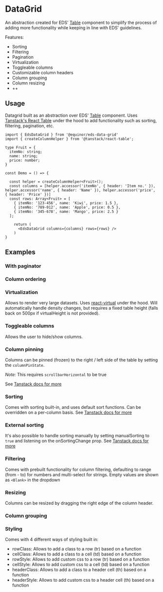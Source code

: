 
# DataGrid

An abstraction created for EDS' [Table](https://eds.equinor.com/0b0c666ab/p/392109-table/b/398446) component to simplify the process of adding more functionality while keeping in line with EDS' guidelines.

Features:
- Sorting
- Filtering
- Pagination
- Virtualization
- Toggleable columns
- Customizable column headers
- Column grouping
- Column resizing
- ++



<Links
    ariaUrl="https://www.w3.org/WAI/ARIA/apg/patterns/table/"
    figmaUrl="https://www.figma.com/file/0bGXR2sCwMVSDNyyzu5BXrO5/UI%E2%80%94User-Interface?node-id=17481%3A1541"
    documentationUrl="https://eds.equinor.com/0b0c666ab/p/392109-table/b/398446"
    sourceUrl="https://github.com/equinor/design-system/blob/develop/packages/eds-data-grid-react/src/EdsDataGrid.tsx"
    npmUrl="https://www.npmjs.com/package/@equinor/eds-data-grid-react"
/>

<Primary />
<Controls />

## Usage

Datagrid built as an abstraction over EDS' [Table](https://eds.equinor.com/0b0c666ab/p/392109-table/b/398446) component.
Uses [Tanstack's React Table](https://tanstack.com/table/v8/docs/api/introduction) under the hood to add functionality such as sorting, filtering, pagination, etc.

```tsx
import { EdsDataGrid } from '@equinor/eds-data-grid'
import { createColumnHelper } from '@tanstack/react-table';

type Fruit = {
  itemNo: string;
  name: string;
  price: number;
}

const Demo = () => {

  const helper = createColumnHelper<Fruit>();
  const columns = [helper.accessor('itemNo', { header: 'Item no.' }), helper.accessor('name', { header: 'Name' }), helper.accessor('price', { header: 'Price' })]
  const rows: Array<Fruit> = [
    { itemNo: '123-456', name: 'Kiwi', price: 1.5 },
    { itemNo: '789-012', name: 'Apple', price: 0.5 },
    { itemNo: '345-678', name: 'Mango', price: 2.5 }
  ];

    return (
      <EdsDataGrid columns={columns} rows={rows} />
    )
}
```

## Examples

### With paginator

<Canvas of={ComponentStories.Paging} />

### Column ordering

<Canvas of={ComponentStories.ColumnOrdering} />

### Virtualization

Allows to render very large datasets. Uses <a href="https://tanstack.com/virtual/v3">react-virtual</a> under the hood.
Will automatically handle density changes, but requires a fixed table height (falls back on 500px if virtualHeight is not provided).

<Canvas of={ComponentStories.Virtualization} />

### Toggleable columns

Allows the user to hide/show columns.

<Canvas of={ComponentStories.HideShowColumns} />

### Column pinning

Columns can be pinned (frozen) to the right / left side of the table by setting the `columnPinState`.

*Note:* This requires `scrollbarHorizontal` to be true

See [Tanstack docs for more](https://tanstack.com/table/v8/docs/api/features/pinning)

<Canvas of={ComponentStories.ColumnPinning} />

### Sorting

Comes with sorting built-in, and uses default sort functions. Can be overridden on a per-column basis.
See [Tanstack docs for more](https://tanstack.com/table/v8/docs/api/features/sorting)

<Canvas of={ComponentStories.Sortable} />

### External sorting

It's also possible to handle sorting manually by setting manualSorting to `true` and listening on the onSortingChange prop.
See [Tanstack docs for more](https://tanstack.com/table/v8/docs/api/features/sorting)

<Canvas of={ComponentStories.ManualSorting} />

### Filtering

Comes with prebuilt functionality for column filtering, defaulting to range (from - to) for numbers and multi-select for strings.
Empty values are shown as `<Blank>` in the dropdown

<Canvas of={ComponentStories.ColumnFiltering} />

### Resizing

Columns can be resized by dragging the right edge of the column header.

<Canvas of={ComponentStories.ColumnResize} />

### Column grouping

<Canvas of={ComponentStories.ColumnGrouping} />

### Styling

Comes with 4 different ways of styling built in:
- rowClass: Allows to add a class to a row (tr) based on a function
- cellClass: Allows to add a class to a cell (td) based on a function
- rowStyle: Allows to add custom css to a row (tr) based on a function
- cellStyle: Allows to add custom css to a cell (td) based on a function
- headerClass: Allows to add a class to a header cell (th) based on a function
- headerStyle: Allows to add custom css to a header cell (th) based on a function

<Canvas of={ComponentStories.Styling} />
